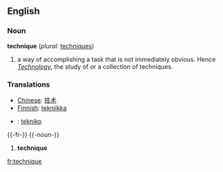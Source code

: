 ==English==

===Noun===
'''technique'''  (''plural:'' [[techniques]])
# a way of accomplishing a task that is not immediately obvious.  Hence ''[[Technology]]'', the study of or a collection of techniques.

===Translations===
*[[Chinese]]: [[技术]]
*[[Finnish]]: [[tekniikka]]
* {{io}} : [[tekniko]]


{{-fr-}}
{{-noun-}}
# '''technique'''

[[fr:technique]]